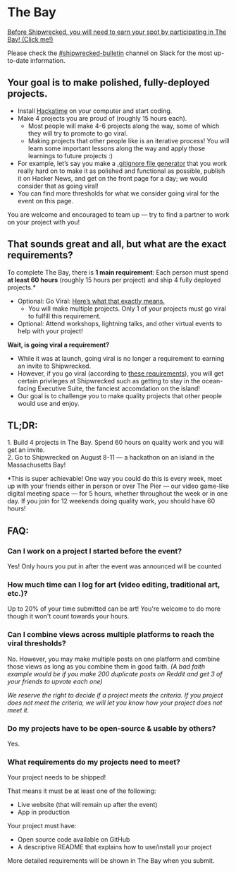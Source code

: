 # The Bay

<a href="/bay"><section id="callout"><p>Before Shipwrecked, you will need to earn your spot by participating in The Bay\! (Click me\!)</p></section></a>

Please check the [\#shipwrecked-bulletin](https://hackclub.slack.com/archives/C08KH979K9U) channel on Slack for the most up-to-date information.

## Your goal is to make polished, fully-deployed projects.

* Install [Hackatime](https://hackatime.hackclub.com/) on your computer and start coding.
* Make 4 projects you are proud of (roughly 15 hours each).
  * Most people will make 4-6 projects along the way, some of which they will try to promote to go viral.
  * Making projects that other people like is an iterative process\! You will learn some important lessons along the way and apply those learnings to future projects :)
* For example, let’s say you make a [.gitignore file generator](https://github.com/zachlatta/gitignorer) that you work really hard on to make it as polished and functional as possible, publish it on Hacker News, and get on the front page for a day; we would consider that as going viral\!
* You can find more thresholds for what we consider going viral for the event on this page.

You are welcome and encouraged to team up — try to find a partner to work on your project with you\!

## That sounds great and all, but what are the exact requirements?

To complete The Bay, there is **1 main requirement**: Each person must spend **at least 60 hours** (roughly 15 hours per project) and ship 4 fully deployed projects.\*

* Optional: Go Viral: [Here’s what that exactly means.](/info/go-viral)
   * You will make multiple projects. Only 1 of your projects must go viral to fulfill this requirement.
* Optional: Attend workshops, lightning talks, and other virtual events to help with your project\!

**Wait, is going viral a requirement?** 

- While it was at launch, going viral is no longer a requirement to earning an invite to Shipwrecked.
- However, if you go viral (according to [these requirements](/info/go-viral)), you will get certain privileges at Shipwrecked such as getting to stay in the ocean-facing Executive Suite, the fanciest accomdation on the island!
- Our goal is to challenge you to make quality projects that other people would use and enjoy.

## TL;DR:

1\. Build 4 projects in The Bay. Spend 60 hours on quality work and you will get an invite.  
2\. Go to Shipwrecked on August 8-11 — a hackathon on an island in the Massachusetts Bay\!

\*This is super achievable\! One way you could do this is every week, meet up with your friends either in person or over The Pier — our video game-like digital meeting space — for 5 hours, whether throughout the week or in one day. If you join for 12 weekends doing quality work, you should have 60 hours\!

## FAQ:
### Can I work on a project I started before the event?
Yes! Only hours you put in after the event was announced will be counted
### How much time can I log for art (video editing, traditional art, etc.)?
Up to 20% of your time submitted can be art! You're welcome to do more though it won't count towards your hours.
### Can I combine views across multiple platforms to reach the viral thresholds?
No. However, you may make multiple posts on one platform and combine those views as long as you combine them in good faith. _(A bad faith example would be if you make 200 duplicate posts on Reddit and get 3 of your friends to upvote each one)_

_We reserve the right to decide if a project meets the criteria. If you project does not meet the criteria, we will let you know how your project does not meet it._
### Do my projects have to be open-source & usable by others?
Yes.
### What requirements do my projects need to meet?
Your project needs to be shipped! 

That means it must be at least one of the following:
- Live website (that will remain up after the event)
- App in production

Your project must have:

- Open source code available on GitHub
- A descriptive README that explains how to use/install your project

More detailed requirements will be shown in The Bay when you submit.
